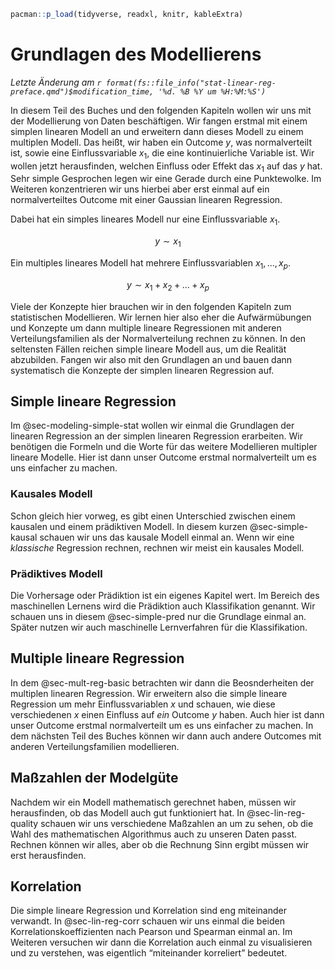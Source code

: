 ```r
pacman::p_load(tidyverse, readxl, knitr, kableExtra)
```

# Grundlagen des Modellierens {#sec-modeling-simple-stat}

*Letzte Änderung am `r format(fs::file_info("stat-linear-reg-preface.qmd")$modification_time, '%d. %B %Y um %H:%M:%S')`*

In diesem Teil des Buches und den folgenden Kapiteln wollen wir uns mit der Modellierung von Daten beschäftigen. Wir fangen erstmal mit einem simplen linearen Modell an und erweitern dann dieses Modell zu einem multiplen Modell. Das heißt, wir haben ein Outcome $y$, was normalverteilt ist, sowie eine Einflussvariable $x_1$, die eine kontinuierliche Variable ist. Wir wollen jetzt herausfinden, welchen Einfluss oder Effekt das $x_1$ auf das $y$ hat. Sehr simple Gesprochen legen wir eine Gerade durch eine Punktewolke. Im Weiteren konzentrieren wir uns hierbei aber erst einmal auf ein normalverteiltes Outcome mit einer Gaussian linearen Regression.

Dabei hat ein simples lineares Modell nur eine Einflussvariable $x_1$.

$$
y \sim x_1
$$

Ein multiples lineares Modell hat mehrere Einflussvariablen $x_1, ..., x_p$.

$$
y \sim x_1 + x_2 + ... + x_p
$$

Viele der Konzepte hier brauchen wir in den folgenden Kapiteln zum statistischen Modellieren. Wir lernen hier also eher die Aufwärmübungen und Konzepte um dann multiple lineare Regressionen mit anderen Verteilungsfamilien als der Normalverteilung rechnen zu können. In den seltensten Fällen reichen simple lineare Modell aus, um die Realität abzubilden. Fangen wir also mit den Grundlagen an und bauen dann systematisch die Konzepte der simplen linearen Regression auf.

## Simple lineare Regression

Im @sec-modeling-simple-stat wollen wir einmal die Grundlagen der linearen Regression an der simplen linearen Regression erarbeiten. Wir benötigen die Formeln und die Worte für das weitere Modellieren multipler lineare Modelle. Hier ist dann unser Outcome erstmal normalverteilt um es uns einfacher zu machen.

### Kausales Modell

Schon gleich hier vorweg, es gibt einen Unterschied zwischen einem kausalen und einem prädiktiven Modell. In diesem kurzen @sec-simple-kausal schauen wir uns das kausale Modell einmal an. Wenn wir eine *klassische* Regression rechnen, rechnen wir meist ein kausales Modell.

### Prädiktives Modell

Die Vorhersage oder Prädiktion ist ein eigenes Kapitel wert. Im Bereich des maschinellen Lernens wird die Prädiktion auch Klassifikation genannt. Wir schauen uns in diesem @sec-simple-pred nur die Grundlage einmal an. Später nutzen wir auch maschinelle Lernverfahren für die Klassifikation.

## Multiple lineare Regression

In dem @sec-mult-reg-basic betrachten wir dann die Beosnderheiten der multiplen linearen Regression. Wir erweitern also die simple lineare Regression um mehr Einflussvariablen $x$ und schauen, wie diese verschiedenen $x$ einen Einfluss auf *ein* Outcome $y$ haben. Auch hier ist dann unser Outcome erstmal normalverteilt um es uns einfacher zu machen. In dem nächsten Teil des Buches können wir dann auch andere Outcomes mit anderen Verteilungsfamilien modellieren.

## Maßzahlen der Modelgüte

Nachdem wir ein Modell mathematisch gerechnet haben, müssen wir herausfinden, ob das Modell auch gut funktioniert hat. In @sec-lin-reg-quality schauen wir uns verschiedene Maßzahlen an um zu sehen, ob die Wahl des mathematischen Algorithmus auch zu unseren Daten passt. Rechnen können wir alles, aber ob die Rechnung Sinn ergibt müssen wir erst herausfinden.

## Korrelation

Die simple lineare Regression und Korrelation sind eng miteinander verwandt. In @sec-lin-reg-corr schauen wir uns einmal die beiden Korrelationskoeffizienten nach Pearson und Spearman einmal an. Im Weiteren versuchen wir dann die Korrelation auch einmal zu visualisieren und zu verstehen, was eigentlich "miteinander korreliert" bedeutet.

